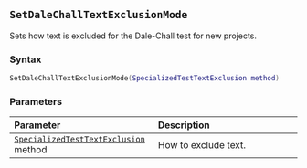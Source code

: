 ::: {.minipage data-latex="{\textwidth}"}
## `SetDaleChallTextExclusionMode`

Sets how text is excluded for the Dale-Chall test for new projects.

### Syntax {-}

``` .lua
SetDaleChallTextExclusionMode(SpecializedTestTextExclusion method)
```

### Parameters {-}

**Parameter** | **Description**
| :-- | :-- |
| [`SpecializedTestTextExclusion`](#specializedtesttextexclusion) method | How to exclude text. |
:::
